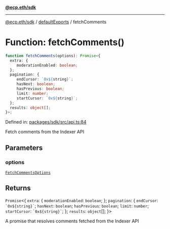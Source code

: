 [**@ecp.eth/sdk**](../../index.mdx)

***

[@ecp.eth/sdk](/sdk-reference/index.mdx) / [defaultExports](/sdk-reference/defaultExports/index.mdx) / fetchComments

# Function: fetchComments()

```ts
function fetchComments(options): Promise<{
  extra: {
     moderationEnabled: boolean;
  };
  pagination: {
     endCursor: `0x${string}`;
     hasNext: boolean;
     hasPrevious: boolean;
     limit: number;
     startCursor: `0x${string}`;
  };
  results: object[];
}>;
```

Defined in: [packages/sdk/src/api.ts:84](https://github.com/ecp-eth/comments-monorepo/blob/main/packages/sdk/src/api.ts#L84)

Fetch comments from the Indexer API

## Parameters

### options

[`FetchCommentsOptions`](/sdk-reference/defaultExports/type-aliases/FetchCommentsOptions.mdx)

## Returns

`Promise`\<\{
  `extra`: \{
     `moderationEnabled`: `boolean`;
  \};
  `pagination`: \{
     `endCursor`: `` `0x${string}` ``;
     `hasNext`: `boolean`;
     `hasPrevious`: `boolean`;
     `limit`: `number`;
     `startCursor`: `` `0x${string}` ``;
  \};
  `results`: `object`[];
\}\>

A promise that resolves comments fetched from the Indexer API
